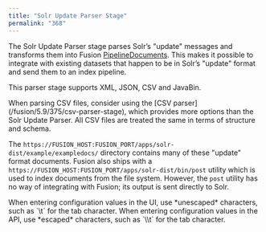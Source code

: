 ```yaml
---
title: "Solr Update Parser Stage"
permalink: "368"
---
```


The Solr Update Parser stage parses Solr’s "update" messages and transforms them into Fusion [PipelineDocuments](/fusion-pipeline-javadocs/5.9/com/lucidworks/apollo/common/pipeline/pipelinedocument). This makes it possible to integrate with existing datasets that happen to be in Solr’s "update" format and send them to an index pipeline.

This parser stage supports XML, JSON, CSV and JavaBin.

<Tip>
When parsing CSV files, consider using the [CSV parser](/fusion/5.9/375/csv-parser-stage), which provides more options than the Solr Update Parser. All CSV files are treated the same in terms of structure and schema.
</Tip>

The `https://FUSION_HOST:FUSION_PORT/apps/solr-dist/example/exampledocs/` directory contains many of these "update" format documents. Fusion also ships with a `https://FUSION_HOST:FUSION_PORT/apps/solr-dist/bin/post` utility which is used to index documents from the file system. However, the `post` utility has no way of integrating with Fusion; its output is sent directly to Solr.

<Tip>
When entering configuration values in the UI, use *unescaped* characters, such as `\t` for the tab character. When entering configuration values in the API, use *escaped* characters, such as `\\t` for the tab character.
</Tip>


<SchemaParamFields schema={schema}/>
